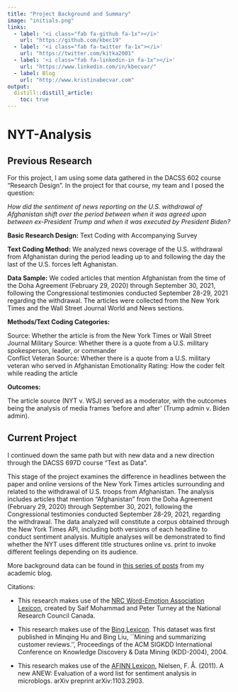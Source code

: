 ```yaml
---
title: "Project Background and Summary"
image: "initials.png"
links:
  - label: '<i class="fab fa-github fa-1x"></i>'
    url: "https://github.com/kbec19"
  - label: '<i class="fab fa-twitter fa-1x"></i>'
    url: "https://twitter.com/kitka2001"
  - label: '<i class="fab fa-linkedin-in fa-1x"></i>'
    url: "https://www.linkedin.com/in/kbecvar/"
  - label: Blog
    url: "http://www.kristinabecvar.com"
output:
  distill::distill_article:
    toc: true
---
```


# NYT-Analysis

## Previous Research

For this project, I am using some data gathered in the DACSS 602 course "Research Design".  In the project for that course, my team and I posed the question:

*How did the sentiment of news reporting on the U.S. withdrawal of Afghanistan shift over the period between when it was agreed upon between ex-President Trump and when it was executed by President Biden?*

**Basic Research Design:**  Text Coding with Accompanying Survey

**Text Coding Method:**  We analyzed news coverage of the U.S. withdrawal from Afghanistan during the period leading up to and following the day the last of the U.S. forces left Aghanistan. 

**Data Sample:**  We coded articles that mention Afghanistan from the time of the Doha Agreement (February 29, 2020) through September 30, 2021, following the Congressional testimonies conducted September 28-29, 2021 regarding the withdrawal. The articles were collected from the New York Times and the Wall Street Journal World and News sections.

**Methods/Text Coding Categories:**

Source: Whether the article is from the New York Times or Wall Street Journal
Military Source: Whether there is a quote from a U.S.  military spokesperson, leader, or commander	
Conflict Veteran Source: 	Whether there is a quote from a U.S. military veteran who served in Afghanistan	
Emotionality Rating:	How the coder felt while reading the article
		
**Outcomes:**  

The article source (NYT v. WSJ) served as a moderator, with the outcomes being the analysis of media frames ‘before and after’ (Trump admin v. Biden admin). 

## Current Project

I continued down the same path but with new data and a new direction through the DACSS 697D course "Text as Data".

This stage of the project examines the difference in headlines between the paper and online versions of the New York Times articles surrounding and related to the withdrawal of U.S. troops from Afghanistan. The analysis includes articles that mention “Afghanistan” from the Doha Agreement (February 29, 2020) through September 30, 2021, following the Congressional testimonies conducted September 28-29, 2021, regarding the withdrawal. The data analyzed will constitute a corpus obtained through the New York Times API, including both versions of each headline to conduct sentiment analysis. Multiple analyses will be demonstrated to find whether the NYT uses different title structures online vs. print to invoke different feelings depending on its audience.

More background data can be found in [this series of posts](https://www.kristinabecvar.com/) from my academic blog.

Citations:

* This research makes use of the [NRC Word-Emotion Association Lexicon](http://saifmohammad.com/WebPages/NRC-Emotion-Lexicon.htm), created by Saif Mohammad and Peter Turney at the National Research Council Canada. 

* This research makes use of the [Bing Lexicon](https://www.cs.uic.edu/~liub/FBS/sentiment-analysis.html). This dataset was first published in Minqing Hu and Bing Liu, ``Mining and summarizing customer reviews.'', Proceedings of the ACM SIGKDD International Conference on Knowledge Discovery & Data Mining (KDD-2004), 2004.

* This research makes use of the [AFINN Lexicon](http://www2.compute.dtu.dk/pubdb/pubs/6010-full.html), Nielsen, F. Å. (2011). A new ANEW: Evaluation of a word list for sentiment analysis in microblogs. arXiv preprint arXiv:1103.2903.





